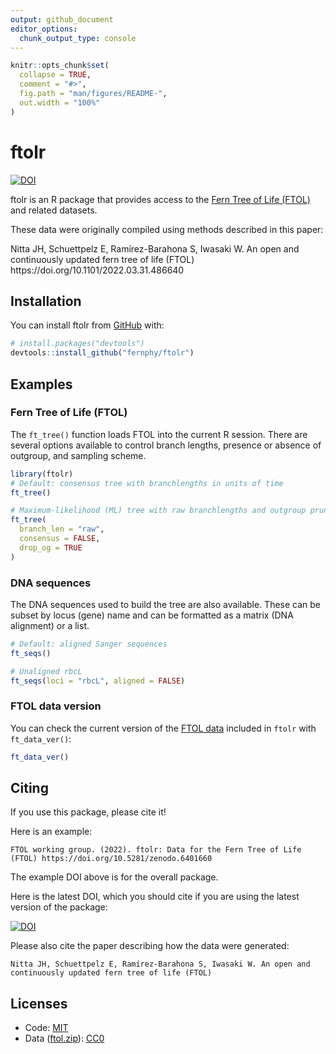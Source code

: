 ```yaml
---
output: github_document
editor_options: 
  chunk_output_type: console
---
```


<!-- README.md is generated from README.Rmd. Please edit that file -->

```r
knitr::opts_chunk$set(
  collapse = TRUE,
  comment = "#>",
  fig.path = "man/figures/README-",
  out.width = "100%"
)
```

# ftolr

<!-- badges: start -->
[![DOI](https://zenodo.org/badge/475787005.svg)](https://zenodo.org/badge/latestdoi/475787005)
<!-- badges: end -->

ftolr is an R package that provides access to the [Fern Tree of Life (FTOL)](https://fernphy.github.io/) and related datasets.

These data were originally compiled using methods described in this paper:

Nitta JH, Schuettpelz E, Ramírez-Barahona S, Iwasaki W. An open and continuously updated fern tree of life (FTOL) https://doi.org/10.1101/2022.03.31.486640

## Installation

You can install ftolr from [GitHub](https://github.com/) with:

``` r
# install.packages("devtools")
devtools::install_github("fernphy/ftolr")
```

## Examples

### Fern Tree of Life (FTOL)

The `ft_tree()` function loads FTOL into the current R session.
There are several options available to control branch lengths, presence or absence of outgroup, and sampling scheme.

```r
library(ftolr)
# Default: consensus tree with branchlengths in units of time
ft_tree()

# Maximum-likelihood (ML) tree with raw branchlengths and outgroup pruned
ft_tree(
  branch_len = "raw",
  consensus = FALSE,
  drop_og = TRUE
) 
```

### DNA sequences

The DNA sequences used to build the tree are also available.
These can be subset by locus (gene) name and can be formatted as a matrix (DNA alignment) or a list.

```r
# Default: aligned Sanger sequences
ft_seqs()

# Unaligned rbcL
ft_seqs(loci = "rbcL", aligned = FALSE)
```

### FTOL data version

You can check the current version of the [FTOL data](https://github.com/fernphy/ftol_data) included in `ftolr` with `ft_data_ver()`:

```r
ft_data_ver()
```

## Citing

If you use this package, please cite it!

Here is an example:

    FTOL working group. (2022). ftolr: Data for the Fern Tree of Life (FTOL) https://doi.org/10.5281/zenodo.6401660

The example DOI above is for the overall package.

Here is the latest DOI, which you should cite if you are using the
latest version of the package:

[![DOI](https://zenodo.org/badge/475787005.svg)](https://zenodo.org/badge/latestdoi/475787005)

Please also cite the paper describing how the data were generated:

    Nitta JH, Schuettpelz E, Ramírez-Barahona S, Iwasaki W. An open and continuously updated fern tree of life (FTOL)
  
## Licenses

- Code: [MIT](LICENSE)
- Data ([ftol.zip](data-raw/ftol.zip)): [CC0](https://creativecommons.org/publicdomain/zero/1.0/)
